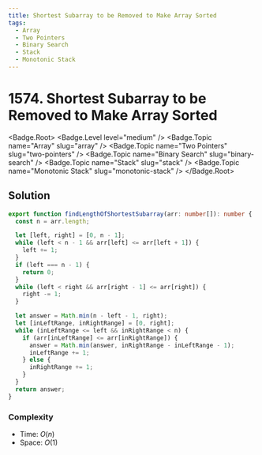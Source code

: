 ```yaml
---
title: Shortest Subarray to be Removed to Make Array Sorted
tags:
  - Array
  - Two Pointers
  - Binary Search
  - Stack
  - Monotonic Stack
---
```


# 1574. Shortest Subarray to be Removed to Make Array Sorted

<Badge.Root>
  <Badge.Level level="medium" />
  <Badge.Topic name="Array" slug="array" />
  <Badge.Topic name="Two Pointers" slug="two-pointers" />
  <Badge.Topic name="Binary Search" slug="binary-search" />
  <Badge.Topic name="Stack" slug="stack" />
  <Badge.Topic name="Monotonic Stack" slug="monotonic-stack" />
</Badge.Root>

## Solution

```typescript filename="solution.ts" copy
export function findLengthOfShortestSubarray(arr: number[]): number {
  const n = arr.length;

  let [left, right] = [0, n - 1];
  while (left < n - 1 && arr[left] <= arr[left + 1]) {
    left += 1;
  }
  if (left === n - 1) {
    return 0;
  }
  while (left < right && arr[right - 1] <= arr[right]) {
    right -= 1;
  }

  let answer = Math.min(n - left - 1, right);
  let [inLeftRange, inRightRange] = [0, right];
  while (inLeftRange <= left && inRightRange < n) {
    if (arr[inLeftRange] <= arr[inRightRange]) {
      answer = Math.min(answer, inRightRange - inLeftRange - 1);
      inLeftRange += 1;
    } else {
      inRightRange += 1;
    }
  }
  return answer;
}
```

### Complexity

- Time: $O(n)$
- Space: $O(1)$

<ProblemLink
  codingSite="leetcode"
  href="https://leetcode.com/problems/shortest-subarray-to-be-removed-to-make-array-sorted"
  title="Shortest Subarray to be Removed to Make Array Sorted"
/>

